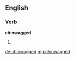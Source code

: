 ==English==

===Verb===
'''chinwagged'''

# {{past of|chinwag}}

[[de:chinwagged]]
[[mg:chinwagged]]